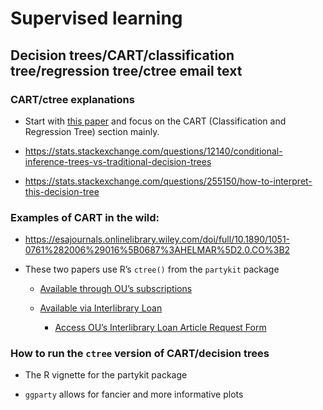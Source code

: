 # Supervised learning {-}

## Decision trees/CART/classification tree/regression tree/ctree email text
### CART/ctree explanations
    
- Start with [this paper](http://www.jstor.org/stable/10.1086/587826) and focus on the CART (Classification and Regression Tree) section mainly.
        
- [https://stats.stackexchange.com/questions/12140/conditional-inference-trees-vs-traditional-decision-trees](https://stats.stackexchange.com/questions/12140/conditional-inference-trees-vs-traditional-decision-trees)
        
- [https://stats.stackexchange.com/questions/255150/how-to-interpret-this-decision-tree](https://stats.stackexchange.com/questions/255150/how-to-interpret-this-decision-tree)
        
### Examples of CART in the wild:
    
- [https://esajournals.onlinelibrary.wiley.com/doi/full/10.1890/1051-0761%282006%29016%5B0687%3AHELMAR%5D2.0.CO%3B2](https://esajournals.onlinelibrary.wiley.com/doi/full/10.1890/1051-0761%282006%29016%5B0687%3AHELMAR%5D2.0.CO%3B2)
        
- These two papers use R’s `ctree()` from the `partykit` package

  - [Available through OU's subscriptions](https://link.springer.com/article/10.1007/s11252-019-00896-0)
  
  - [Available via Interlibrary Loan](https://www.tandfonline.com/doi/full/10.1080/24694452.2022.2108747)
  
    - [Access OU's Interlibrary Loan Article Request Form](https://ou.illiad.oclc.org/ILLiad/illiad.dll?Action=10&Form=22)


### How to run the `ctree` version of CART/decision trees

- The R vignette for the partykit package

- `ggparty` allows for fancier and more informative plots
